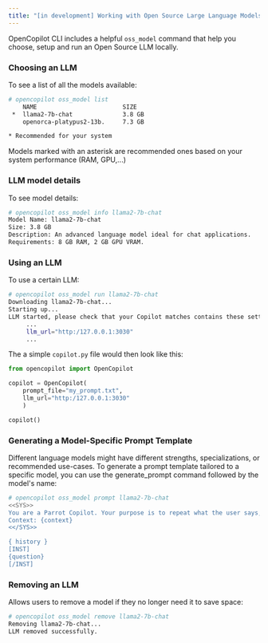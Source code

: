 ```yaml
---
title: "[in development] Working with Open Source Large Language Models"
---
```


OpenCopilot CLI includes a helpful `oss_model` command that help you choose, setup and run an Open Source LLM locally.

### Choosing an LLM

To see a list of all the models available:
```bash
# opencopilot oss_model list
    NAME                      	SIZE  
 *  llama2-7b-chat              3.8 GB
    openorca-platypus2-13b.    	7.3 GB

* Recommended for your system

```
Models marked with an asterisk are recommended ones based on your system performance (RAM, GPU,...)

### LLM model details

To see model details:
```bash
# opencopilot oss_model info llama2-7b-chat
Model Name: llama2-7b-chat
Size: 3.8 GB
Description: An advanced language model ideal for chat applications.
Requirements: 8 GB RAM, 2 GB GPU VRAM.
```

### Using an LLM

To use a certain LLM:
```bash
# opencopilot oss_model run llama2-7b-chat
Downloading llama2-7b-chat...
Starting up...
LLM started, please check that your Copilot matches contains these settings:
     ...
     llm_url="http:/127.0.0.1:3030"
     ...
```

The a simple `copilot.py` file would then look like this:

```python
from opencopilot import OpenCopilot

copilot = OpenCopilot(
    prompt_file="my_prompt.txt",
    llm_url="http:/127.0.0.1:3030"
    )

copilot()
```

### Generating a Model-Specific Prompt Template

Different language models might have different strengths, specializations, or recommended use-cases. 
To generate a prompt template tailored to a specific model, you can use the generate_prompt command followed by the model's name:

```bash
# opencopilot oss_model prompt llama2-7b-chat
<<SYS>>
You are a Parrot Copilot. Your purpose is to repeat what the user says, but in a different wording.
Context: {context}
<</SYS>>

{ history }
[INST]
{question}
[/INST]
```

### Removing an LLM

Allows users to remove a model if they no longer need it to save space:
```bash
# opencopilot oss_model remove llama2-7b-chat
Removing llama2-7b-chat...
LLM removed successfully.
```
